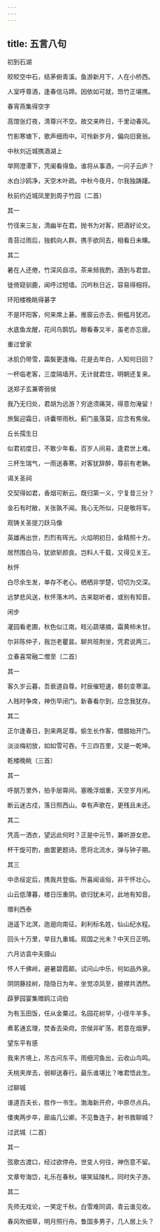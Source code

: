 ```yaml
---
---
---
```

title: 五言八句
---

初到石湖

皎皎空中石，结茅俯青溪。鱼游新月下，人在小桥西。

人室呼尊酒，逢春信马蹄。因依如可就，筇竹正堪携。

春宵燕集得空字

高馆张灯夜，清尊兴不空。故交来昨日，千里动春风。

竹影寒塘下，歌声细雨中。可怜新岁月，偏向旧衰翁。

中秋刘近城携酒湖上

举网澄潭下，凭阑看得鱼。谁将从事酒，一问子云庐？

水白沙鸥净，天空木叶疏。中秋今夜月，尔我独踌躇。

秋前约近城凤里到周子竹园〔二首〕

其一

竹径来三友，清幽半在君。抛书为对客，把酒好论文。

青苔过雨后，独鹤向人群。携手欲同去，相看日未曛。

其二

暑在人还倦，竹深风自凉。茶来频我酌，酒到与君尝。

徙倚窥驯鹿，闻呼过短墙。沉吟秋日近，容易得相将。

环阳楼晚眺得碁字

不是环阳客，何来席上碁。推窗云亦去，俯槛月犹迟。

水底鱼龙醒，花间鸟鹊饥。眼看春又半，虽老亦忘疲。

重过曾家

冰肌仍带雪，霜鬓更逢梅。花是去年白，人知何日回？

一杯临老客，三度隔墙开。无计就君住，明朝还复来。

送郑子玄兼寄弱侯

我乃无归处，君胡为远游？穷途须痛哭，得意勿淹留！

旅鬓迎霜日，诗囊带雨秋。蓟门虽落莫，应念有焦侯。

丘长孺生日

似君初度日，不敢少年看。百岁人间易，逢君世上难。

三杯生瑞气，一雨送春寒。对客犹辞醉，尊前有老聃。

谒关圣祠

交契得如君，香烟可断云。既归第一义，宁复昔三分？

金石有时敝，关张孰不闻。我心无所似，只是敬将军。

观铸关圣提刀跃马像

英雄再出世，烈烈有晖光。火焰明初日，金精照十方。

居然围白马，犹欲斩颜良。岂料人千载，又得见关王。

秋怀

白尽余生发，单存不老心。栖栖非学楚，切切为交深。

远梦悲风送，秋怀落木吟。古来聪听者，或别有知音。

闲步

灌园看老圃，秋色似江南。畦沁蔬堪摘，霜黄柿未甘。

尔非陈仲子，我岂老瞿昙。聊共班荆坐，凭君说两三。

立春喜常融二僧至〔二首〕

其一

客久岁云暮，吾衰道自尊。时辰催短速，晷刻变寒温。

人贱时争席，神伤早闭门。新春看尔到，应念我犹存。

其二

正尔逢春日，到来两足尊。偷生长作客，僧腊始开门。

淡淡梅初放，如如雪可吞。千三四百里，又是一乾坤。

乾楼晚眺〔三首〕

其一

呼朋万里外，拍手层霄间。塞晚浮烟重，天空岁月闲。

断云迷古戍，落日照西山。幸有声歌在，更残且未还。

其二

凭高一洒衣，望远此何时？正是中元节，兼听游女悲。

杯干旋可酌，曲罢更题诗。愿将北流水，弹与钟子期。

其三

中丞绥定后，携我共登临。所喜闻谣俗，非干怀壮心。

山云低薄暮，楼日压重阴。欲归犹未可，此地有知音。

赠利西泰

逍遥下北溟，迤逦向南征。刹利标名姓，仙山纪水程。

回头十万里，举目九重城。观国之光未？中天日正明。

六月访袁中夫摄山

怀人千佛岭，避暑碧霞颠。试问山中乐，何如品外泉。

阴阴藤挂树，隐隐日为年。坐觉凉凤至，披襟共洒然。

薜萝园宴集赠鸥江词伯

为有玉田饭，任从金粟过。名园花树早，小径牛羊多。

煮茗通玄理，焚香去染疴。宗侯非旷荡，若意在烟萝。

望东平有感

我来齐境上，吊古问东平。雨细河鱼出，云收山鸟鸣。

夭桃夹岸去，弱柳送春行。最乐谁堪比？唯君悟此生。

过聊城

谁道百夫长，胜作一书生。渤海新开府，中原尽点兵。

倭夷两步卒，廊庙几公卿。不见鲁连子，射书救聊城？

过武城〔二首〕

其一

弦歌古渡口，经过欲停舟。世变人何往，神伤意不留。

文章夸海岱，礼乐在春秋。堪笑延陵札，同时失子游。

其二

先师无戏论，一笑定千秋。白雪难同调，青云谁见收。

春风吹细草，明月照行舟。鲁国多男子，几人居上头？